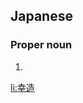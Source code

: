 ==Japanese==
{{ja-kanjitab|こう|ぞう}}

===Proper noun===
{{ja-pos|こうぞう|proper}}

# {{given name|male|lang=ja|sort=こうぞう}}

[[li:幸造]]
